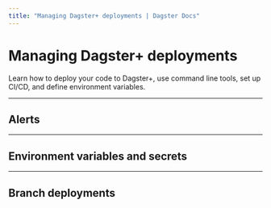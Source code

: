 ```yaml
---
title: "Managing Dagster+ deployments | Dagster Docs"
---
```


# Managing Dagster+ deployments

Learn how to deploy your code to Dagster+, use command line tools, set up CI/CD, and define environment variables.

<ArticleList>
  <ArticleListItem
    title="Managing full deployments"
    href="/dagster-plus/managing-deployments/managing-deployments"
  ></ArticleListItem>
  <ArticleListItem
    title="Deployment settings reference"
    href="/dagster-plus/managing-deployments/deployment-settings-reference"
  ></ArticleListItem>
  <ArticleListItem
    title="Adding and managing code locations"
    href="/dagster-plus/managing-deployments/code-locations"
  ></ArticleListItem>
  <ArticleListItem
    title="Using the dagster-cloud CLI"
    href="/dagster-plus/managing-deployments/dagster-plus-cli"
  ></ArticleListItem>
</ArticleList>

---

## Alerts

<ArticleList>
  <ArticleListItem
    title="Alerting overview"
    href="/dagster-plus/managing-deployments/alerts"
  ></ArticleListItem>
  <ArticleListItem
    title="Managing alerts in Dagster+"
    href="/dagster-plus/managing-deployments/alerts/managing-alerts-in-ui"
  ></ArticleListItem>
  <ArticleListItem
    title="Managing alerts using the dagster-cloud CLI"
    href="/dagster-plus/managing-deployments/alerts/managing-alerts-cli"
  ></ArticleListItem>
  <ArticleListItem
    title="Email alerts"
    href="/dagster-plus/managing-deployments/alerts/email"
  ></ArticleListItem>
  <ArticleListItem
    title="Microsoft Teams alerts"
    href="/dagster-plus/managing-deployments/alerts/microsoft-teams"
  ></ArticleListItem>
  <ArticleListItem
    title="Slack alerts"
    href="/dagster-plus/managing-deployments/alerts/slack"
  ></ArticleListItem>
  <ArticleListItem
    title="PagerDuty alerts"
    href="/dagster-plus/managing-deployments/alerts/pagerduty"
  ></ArticleListItem>
</ArticleList>

---

## Environment variables and secrets

<ArticleList>
  <ArticleListItem
    title="Using environment variables and secrets"
    href="/dagster-plus/managing-deployments/environment-variables-and-secrets"
  ></ArticleListItem>
  <ArticleListItem
    title="Setting up environment variables using Hybrid agent configuration"
    href="/dagster-plus/managing-deployments/setting-environment-variables-agents"
  ></ArticleListItem>
</ArticleList>

---

## Branch deployments

<ArticleList>
  <ArticleListItem
    title="Using Branch Deployments for Continous Integration (CI)"
    href="/dagster-plus/managing-deployments/branch-deployments"
  ></ArticleListItem>
  <ArticleListItem
    title="Setting up Branch Deployments with GitHub Actions"
    href="/dagster-plus/managing-deployments/branch-deployments/using-branch-deployments-with-github"
  ></ArticleListItem>
  <ArticleListItem
    title="Setting up Branch Deployments with the dagster-cloud CLI"
    href="/dagster-plus/managing-deployments/branch-deployments/using-branch-deployments"
  ></ArticleListItem>
  <ArticleListItem
    title="Tracking asset changes with Branch Deployments"
    href="/dagster-plus/managing-deployments/branch-deployments/change-tracking"
  ></ArticleListItem>
</ArticleList>
